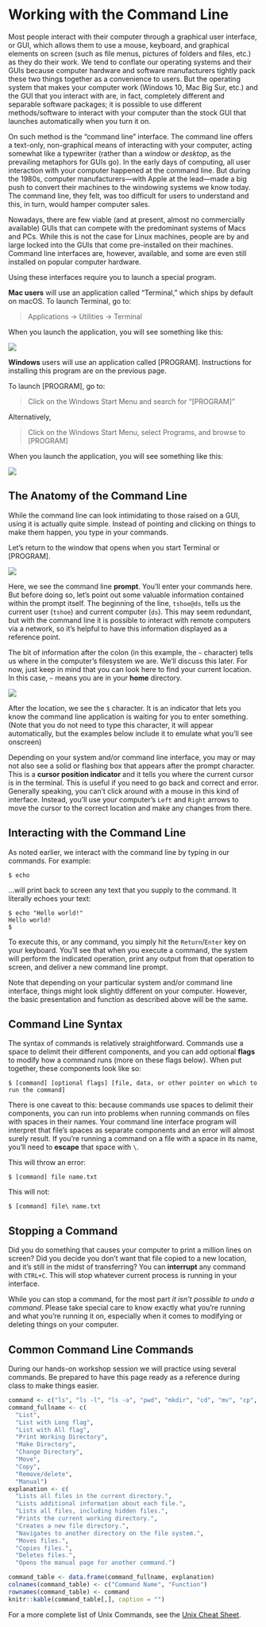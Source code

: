 Working with the Command Line
=============================

Most people interact with their computer through a graphical user interface, or 
GUI, which allows them to use a mouse, keyboard, and graphical elements on screen 
(such as file menus, pictures of folders and files, etc.) as they do their work. 
We tend to conflate our operating systems and their GUIs because computer 
hardware and software manufacturers tightly pack these two things together as a 
convenience to users. But the operating system that makes your computer work 
(Windows 10, Mac Big Sur, etc.) and the GUI that you interact with are, in fact, 
completely different and separable software packages; it is possible to use 
different methods/software to interact with your computer than the stock GUI that 
launches automatically when you turn it on.

On such method is the "command line" interface. The command line offers a 
text-only, non-graphical means of interacting with your computer, acting somewhat 
like a typewriter (rather than a *window* or *desktop*, as the prevailing 
metaphors for GUIs go). In the early days of computing, all user interaction with 
your computer happened at the command line. But during the 1980s, computer 
manufacturers---with Apple at the lead---made a big push to convert their machines 
to the windowing systems we know today. The command line, they felt, was too 
difficult for users to understand and this, in turn, would hamper computer sales.

Nowadays, there are few viable (and at present, almost no commercially available) 
GUIs that can compete with the predominant systems of Macs and PCs. While this is 
not the case for Linux machines, people are by and large locked into the GUIs that 
come pre-installed on their machines. Command line interfaces are, however, 
available, and some are even still installed on popular computer hardware.

Using these interfaces require you to launch a special program.
 
**Mac users** will use an application called "Terminal," which ships by default 
on macOS. To launch Terminal, go to:

> Applications -> Utilities -> Terminal

When you launch the application, you will see something like this:

![](img/prompt.png)

**Windows** users will use an application called [PROGRAM]. Instructions for 
installing this program are on the previous page.

To launch [PROGRAM], go to:

> Click on the Windows Start Menu and search for "[PROGRAM]"

Alternatively,

> Click on the Windows Start Menu, select Programs, and browse to [PROGRAM]

When you launch the application, you will see something like this:

![](img/bash.png)

The Anatomy of the Command Line
-------------------------------

While the command line can look intimidating to those raised on a GUI, using 
it is actually quite simple. Instead of pointing and clicking on things to make 
them happen, you type in your commands.

Let's return to the window that opens when you start Terminal or [PROGRAM].

![](img/prompt.png)

Here, we see the command line **prompt**. You'll enter your commands here. But 
before doing so, let's point out some valuable information contained within 
the prompt itself. The beginning of the line, `tshoe@ds`, tells us the current 
user (`tshoe`) and current computer (`ds`). This may seem redundant, but with the 
command line it is possible to interact with remote computers via a network, so 
it's helpful to have this information displayed as a reference point.

The bit of information after the colon (in this example, the `~` character) tells 
us where in the computer's filesystem we are. We'll discuss this later. For now, 
just keep in mind that you can look here to find your current location. In this 
case, `~` means you are in your **home** directory.

![](img/prompt_home_highlight.png)

After the location, we see the `$` character. It is an indicator that lets you 
know the command line application is waiting for you to enter something. (Note 
that you do not need to type this character, it will appear automatically, but 
the examples below include it to emulate what you'll see onscreen)

Depending on your system and/or command line interface, you may or may not also 
see a solid or flashing box that appears after the prompt character. This is a 
**cursor position indicator** and it tells you where the current cursor is in 
the terminal. This is useful if you need to go back and correct and error. 
Generally speaking, you can't click around with a mouse in this kind of interface. 
Instead, you'll use your computer's `Left` and `Right` arrows to move the cursor 
to the correct location and make any changes from there.

Interacting with the Command Line
---------------------------------

As noted earlier, we interact with the command line by typing in our commands. 
For example:

```
$ echo
```


...will print back to screen any text that you supply to the command. It literally 
echoes your text:

```
$ echo "Hello world!"
Hello world!
$
```

To execute this, or any command, you simply hit the `Return`/`Enter` key on your 
keyboard. You'll see that when you execute a command, the system will perform the 
indicated operation, print any output from that operation to screen, and deliver 
a new command line prompt.

Note that depending on your particular system and/or command line interface, 
things might look slightly different on your computer. However, the basic 
presentation and function as described above will be the same.

Command Line Syntax
-------------------

The syntax of commands is relatively straightforward. Commands use a space to 
delimit their different components, and you can add optional **flags** to modify 
how a command runs (more on these flags below). When put together, these 
components look like so:

```
$ [command] [optional flags] [file, data, or other pointer on which to run the command]
```

There is one caveat to this: because commands use spaces to delimit their 
components, you can run into problems when running commands on files with spaces 
in their names. Your command line interface program will interpret that file's 
spaces as separate components and an error will almost surely result. If you're 
running a command on a file with a space in its name, you'll need to **escape** 
that space with `\`.

This will throw an error:

```
$ [command] file name.txt
```

This will not:

```
$ [command] file\ name.txt
```

Stopping a Command
------------------

Did you do something that causes your computer to print a million lines on screen? 
Did you decide you don't want that file copied to a new location, and it's still 
in the midst of transferring? You can **interrupt** any command with `CTRL+C`. 
This will stop whatever current process is running in your interface.

While you can stop a command, for the most part *it isn't possible to undo a 
command*. Please take special care to know exactly what you're running and what 
you're running it on, especially when it comes to modifying or deleting things 
on your computer.

Common Command Line Commands
----------------------------

During our hands-on workshop session we will practice using several commands. 
Be prepared to have this page ready as a reference during class to make things 
easier.

```r
command <- c("ls", "ls -l", "ls -a", "pwd", "mkdir", "cd", "mv", "cp", "rm", "man")
command_fullname <- c(
  "List",
  "List with Long flag",
  "List with All flag",
  "Print Working Directory",
  "Make Directory",
  "Change Directory",
  "Move",
  "Copy",
  "Remove/delete",
  "Manual")
explanation <- c(
  "Lists all files in the current directory.", 
  "Lists additional information about each file.",
  "Lists all files, including hidden files.",
  "Prints the current working directory.",
  "Creates a new file directory.",
  "Navigates to another directory on the file system.",
  "Moves files.",
  "Copies files.",
  "Deletes files.",
  "Opens the manual page for another command.")

command_table <- data.frame(command_fullname, explanation)
colnames(command_table) <- c("Command Name", "Function")
rownames(command_table) <- command
knitr::kable(command_table[,], caption = "")
```

For a more complete list of Unix Commands, see the [Unix Cheat Sheet][].

[Unix Cheat Sheet]: http://www.mathcs.emory.edu/~valerie/courses/fall10/155/resources/unix_cheatsheet.html.
